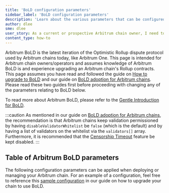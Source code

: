 ```yaml
---
title: 'BoLD configuration parameters'
sidebar_label: 'BoLD configuration parameters'
description: 'Learn about the various parameters that can be configured for Arbitrum BoLD'
author: dlee
sme: dlee
user_story: As a current or prospective Arbitrum chain owner, I need to understand the various configuration parameters with Arbitrum BoLD
content_type: how-to
---
```


<a data-quicklook-from="bold">Arbitrum BoLD</a> is the latest iteration of the Optimistic Rollup dispute
protocol used by Arbitrum chains today, like Arbitrum One. This page is intended for Arbitrum chain owners/operators
and assumes knowledge of Arbitrum BoLD is and experience upgrading an Arbitrum chain's Rollup contracts.
This page assumes you have read and followed the guide on [How to upgrade to BoLD](../../04-maintain-your-chain/05-upgrade-to-bold.mdx)
and our guide on [BoLD adoption for Arbitrum chains](../../bold-adoption-for-arbitrum-chains.mdx). Please
read these two guides first before proceeding with changing any of the parameters relating to BoLD below.

To read more about Arbitrum BoLD, please refer to the [Gentle Introduction for BoLD](../../../how-arbitrum-works/bold/gentle-introduction.mdx).

:::caution
As mentioned in our guide on [BoLD adoption for Arbitrum chains](../../bold-adoption-for-arbitrum-chains.mdx), the recommendation is that Arbitrum chains keep validation permissioned by having `disableValidatorWhitelist` be `false` (which is the default) and by having a list of validators on the whitelist via the `validators[]` array. Furthermore, it is recommended that the [Censorship Timeout](../../../how-arbitrum-works/03-sequencer.mdx#censorship-timeout) feature be kept disabled.
:::

## Table of Arbitrum BoLD parameters

The following configuration parameters can be applied when deploying or managing your Arbitrum chain. For an example of a configuration, feel free to reference this [sample configuration](/launch-arbitrum-chain/04-maintain-your-chain/05-upgrade-to-bold.mdx#step-2-configure-your-chain-parameters) in our guide on how to upgrade your chain to use BoLD.


<OptionalOrbitCompatibleCLIFlagsPartial />
